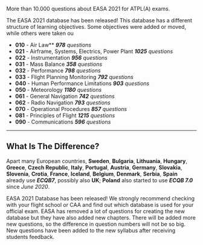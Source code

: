 More than 10.000 questions about EASA 2021 for ATPL(A) exams.

The EASA 2021 database has been released! This database has a different structure of learning objectives. Some objectives were added or moved, while others were taken ou

- **010** - Air Law** _**978** questions_
- **021** - Airframe, Systems, Electrics, Power Plant _**1025** questions_
- **022** - Instrumentation _**956** questions_
- **031** - Mass Balance _**358** questions_
- **032** - Performance _**798** questions_
- **033** - Flight Planning Monitoring _**792** questions_
- **040** - Human Performance Limitations _**903** questions_
- **050** - Meteorology _**1180** questions_
- **061** - General Navigation _**742** questions_
- **062** - Radio Navigation _**793** questions_
- **070** - Operational Procedures _**857** questions_
- **081** - Principles of Flight _**1215** questions_
- **090** - Communications _**596** questions_

---

## What Is The Difference?

Apart many European countries, **Sweden**, **Bulgaria**, **Lithuania**, **Hungary**, **Greece**, **Czech Republic**, **Italy**, **Portugal**, **Austria**, **Germany**, **Slovakia**, **Slovenia**, **Crotia**, **France**, **Iceland**, **Belgium**, **Denmark**, **Serbia**, **Spain** already use _**ECQB7**_, possibly also **UK**; **Poland** also started to use _**ECQB 7.0**_ since _June 2020_.

EASA 2021 Database has been released! We strongly recommend checking with your flight school or CAA and find out which database is used for your official exam. EASA has removed a lot of questions for creating the new database but they have also added new chapters. There will be added more new questions, so the difference in question numbers will not be so big. New questions have been added to the new syllabus after receiving students feedback.
